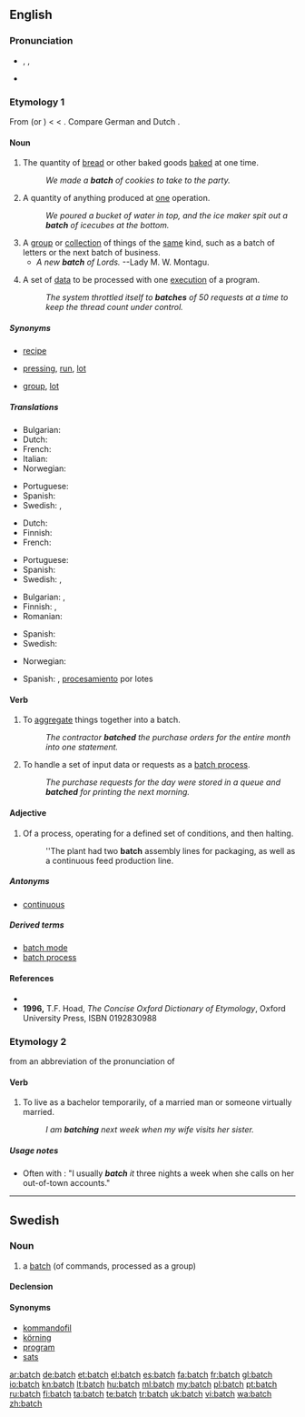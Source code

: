==English==

===Pronunciation===
* {{enPR|băch}}, {{IPA|/bætʃ/}}, {{SAMPA|/b{tS/}}
* {{rhymes|ætʃ}}

===Etymology 1===
From {{etyl|enm}} {{term|bache||lang=enm}} (or {{term|bacche||lang=enm}}) < {{etyl|ang}} {{term|bæcce||something baked|lang=ang}} < {{term|bacan||to bake|lang=ang}}. Compare German {{term|Gebäck||lang=de}} and Dutch {{term|baksel||lang=nl}}.

====Noun====
{{en-noun|es}}

# The quantity of [[bread]] or other baked goods [[bake]]d at one time.
#: ''We made a '''batch''' of cookies to take to the party.''
# A quantity of anything produced at [[one]] operation.
#: ''We poured a bucket of water in top, and the ice maker spit out a '''batch''' of icecubes at the bottom.''
# A [[group]] or [[collection]] of things of the [[same]] kind, such as a batch of letters or the next batch of business.
#* ''A new '''batch''' of Lords.'' --Lady M. W. Montagu.
# {{computing}} A set of [[data]] to be processed with one [[execute|execution]] of a program.
#: ''The system throttled itself to '''batches''' of 50 requests at a time to keep the thread count under control.''

=====Synonyms=====
* {{sense|quantity of baked goods}} [[recipe]]
* {{sense|anything produced in one operation}} [[pressing]], [[run]], [[lot]]
* {{sense|group of things of the same kind}} [[group]], [[lot]]

=====Translations=====
{{trans-top|quantity of baked goods made at one time}}
* Bulgarian: {{t|bg|фурна}}
* Dutch: {{t+|nl|lot|n}}
* French: {{t+|fr|fournée|f}}
* Italian: {{t|it|infornata|f}}
* Norwegian: {{t|no|ladning|f}}
{{trans-mid}}
* Portuguese: {{t|pt|fornada|f}}
* Spanish: {{t|es|hornada|f}}
* Swedish: {{t|sv|bak|n}}, {{t|sv|sats|c}}
{{trans-bottom}}

{{trans-top|quantity of anything produced in one operation}}
* Dutch: {{t+|nl|lot|n}}
* Finnish: {{t+|fi|erä}}
* French: {{t+|fr|lot|m}}
{{trans-mid}}
* Portuguese: {{t+|pt|lote}}
* Spanish: {{t|es|lote|m}}
* Swedish: {{t|sv|sats|c}}, {{t-|sv|batch}}
{{trans-bottom}}

{{trans-top|group or collection of things of the same kind}}
* Bulgarian: {{t|bg|партида}},  {{t|bg|порция}}
* Finnish: {{t+|fi|joukko}}, {{t+|fi|sarja}}
* Romanian: {{t|ro|şarjă|f}}
{{trans-mid}}
* Spanish: {{t|es|lote|m}}
* Swedish: {{t|sv|sats|c}}
{{trans-bottom}}

{{trans-top|computing}}
* Norwegian: {{t|no|batch}}
{{trans-mid}}
* Spanish: {{t|es|lote|m}}, [[procesamiento]] por lotes
{{trans-bottom}}

====Verb====
{{en-verb|batches|batching|batched}}

# To [[aggregate]] things together into a batch.
#: ''The contractor '''batched''' the purchase orders for the entire month into one statement.''
# {{computing}} To handle a set of input data or requests as a [[batch process]].
#: ''The purchase requests for the day were stored in a queue and '''batched''' for printing the next morning.''

====Adjective====
{{en-adj|-}}

# Of a process, operating for a defined set of conditions, and then halting.
#: ''The plant had two '''batch''' assembly lines for packaging, as well as a continuous feed production line.

=====Antonyms=====
* [[continuous]]

=====Derived terms=====
* [[batch mode]]
* [[batch process]]

====References====
* {{R:Webster 1913}}
* '''1996,''' T.F. Hoad, ''The Concise Oxford Dictionary of Etymology'', Oxford University Press, ISBN 0192830988

===Etymology 2===
from an abbreviation of the pronunciation of {{term|bachelor|lang=en||unmarried adult male}}

====Verb====
{{en-verb|batch|es}}

# {{informal}} To live as a bachelor temporarily, of a married man or someone virtually married.
#: ''I am '''batching''' next week when my wife visits her sister.''

=====Usage notes=====
* Often with {{term|it}}: "I usually '''''batch''' it'' three nights a week when she calls on her out-of-town accounts."

----

==Swedish==

===Noun===
{{sv-noun|g=c}}

# {{context|computing|slang|lang=sv}} a [[#English|batch]] (of commands, processed as a group)

====Declension====
{{sv-noun-reg-er}}
{{sv-noun-reg-ar}}

====Synonyms====
* [[kommandofil]]
* [[körning]]
* [[program]]
* [[sats]]

[[ar:batch]]
[[de:batch]]
[[et:batch]]
[[el:batch]]
[[es:batch]]
[[fa:batch]]
[[fr:batch]]
[[gl:batch]]
[[io:batch]]
[[kn:batch]]
[[lt:batch]]
[[hu:batch]]
[[ml:batch]]
[[my:batch]]
[[pl:batch]]
[[pt:batch]]
[[ru:batch]]
[[fi:batch]]
[[ta:batch]]
[[te:batch]]
[[tr:batch]]
[[uk:batch]]
[[vi:batch]]
[[wa:batch]]
[[zh:batch]]